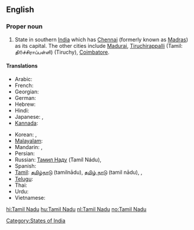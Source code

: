 ==English==
{{wikipedia}}

===Proper noun===
{{en-proper noun|sg=[[Tamil]] Nadu}}

# State in southern [[India]] which has [[Chennai]] (formerly known as [[Madras]]) as its capital. The other cities include [[Madurai]], [[Tiruchirappalli]] (Tamil: தி௫ச்சிராப்பள்ளி) (Tiruchy), [[Coimbatore]].

====Translations====
{{trans-top|state in southern India}}
* Arabic: {{t|ar|تاميل نادو|m|tr=tamiil naduu|sc=Arab}}
* French: {{t|fr|Tamil Nadu|m}}
* Georgian: {{t|ka|ტამილნადუ|sc=Geor}}
* German: {{t|de|Tamil Nadu|n}}
* Hebrew: {{t|he|טאמיל נאדו|sc=Hebr}}
* Hindi: {{t|hi|तमिल नाडु|tr=tamilanāḍu|sc=Deva}}
* Japanese: {{t|ja|タミル・ナードゥ州|tr=Tamiru-Nādu-shū|sc=Jpan}},  {{t|ja|タミル・ナードゥ|tr=Tamiru-Nādu|sc=Jpan}}
* [[Kannada]]: {{t|kn|ತಮಿಳ್ ನಾಡು|sc=Knda|xs=Kannada}}
{{trans-mid}}
* Korean: {{t|ko|타밀나두 주|tr=tamilnadu ju|sc=Kore}},  {{t|ko|타밀나두|tr=tamilnadu|sc=Kore}}
* [[Malayalam]]: {{t|ml|തമിഴ് നാഡു|sc=Mlym|xs=Malayalam}}
* Mandarin: {{t|zh|泰米爾納德邦|sc=Hani}},  {{t|zh|泰米尔纳德邦|tr=Tàimǐ'ěr-Nàdé-bāng|sc=Hani}}
* Persian: {{t|fa|تامیل نادو|sc=fa-Arab}}
*Russian: [[Тамил Наду]] (Tamíl Nádu),  {{t|ru|Тамил Наду|m|tr=Tamíl Nádu|sc=Cyrl}}
* Spanish: {{t|es|Tamil Nadu|m}}
*[[Tamil]]: [[தமிழ்நாடு]] (tamilnādu), [[தமிழ் நாடு]] (tamil nādu),  {{t|ta|தமிழ்நாடு|tr=tamilnādu|sc=Taml}},  {{t|ta|தமிழ் நாடு|tr=tamil nādu|sc=Taml}}
* [[Telugu]]: {{t|te|తమిళ్ నాడు}}
* Thai: {{t|th|รัฐทมิฬนาฑู|tr=rát tá-min-naa-too|sc=Thai}}
* Urdu: {{t|ur|تامل ناڈو|tr=tamil nāḍu|sc=ur-Arab}}
* Vietnamese: {{t|vi|Tamil Nadu}}
{{trans-bottom}}

[[Category:States of India]]

[[hi:Tamil Nadu]]
[[hu:Tamil Nadu]]
[[nl:Tamil Nadu]]
[[no:Tamil Nadu]]